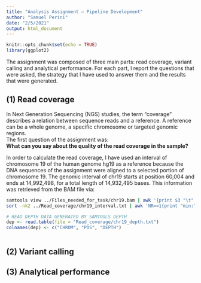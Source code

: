 ```yaml
---
title: "Analysis Assignment – Pipeline Development"
author: "Samuel Perini"
date: "2/5/2021"
output: html_document
---
```


```r
knitr::opts_chunk$set(echo = TRUE)
library(ggplot2)
```

The assignment was composed of three main parts: read coverage, variant calling and analytical performance. For each part, I report the questions that were asked, the strategy that I have used to answer them and the results that were generated.

## (1) Read coverage

In Next Generation Sequencing (NGS) studies, the term “coverage” describes a relation between sequence reads and a reference. A reference can be a whole genome, a specific chromosome or targeted genomic regions.  
The first question of the assignment was:  
__What can you say about the quality of the read coverage in the sample?__

In order to calculate the read coverage, I have used an interval of chromosome 19 of the human genome hg19 as a reference because the DNA sequences of the assignment were aligned to a selected portion of chromosome 19. The genomic interval of chr19 starts at position 60,004 and ends at 14,992,498, for a total length of 14,932,495 bases. This information was retrieved from the BAM file via:

```bash
samtools view ../Files_needed_for_task/chr19.bam | awk '{print $3 "\t" $4 "\t" $4+length($10)-1}' > ../Read_coverage/chr19_interval.txt
sort -nk2 ../Read_coverage/chr19_interval.txt | awk 'NR==1{print "min:"$2} END{print "max:"$3}'
```



```r
# READ DEPTH DATA GENERATED BY SAMTOOLS DEPTH
dep <- read.table(file = "Read_coverage/chr19_depth.txt")
colnames(dep) <- c("CHROM", "POS", "DEPTH")

```



```r

```

## (2) Variant calling



## (3) Analytical performance